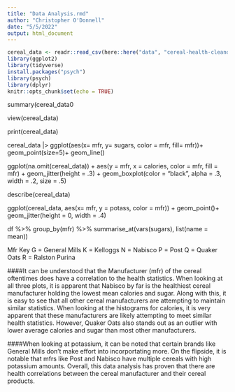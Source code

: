 ```yaml
---
title: "Data Analysis.rmd"
author: "Christopher O'Donnell"
date: "5/5/2022"
output: html_document
---
```


```r
cereal_data <- readr::read_csv(here::here("data", "cereal-health-cleandata-csv.csv"))
library(ggplot2)
library(tidyverse)
install.packages("psych")
library(psych)
library(dplyr)
knitr::opts_chunk$set(echo = TRUE)
```

summary(cereal_data0

view(cereal_data)

print(cereal_data)


cereal_data |>
ggplot(aes(x= mfr,
        y= sugars, color = mfr, fill= mfr))+
        geom_point(size=5)+
        geom_line()
        
        
ggplot(na.omit(cereal_data)) +
  aes(y = mfr,
      x = calories,
      color = mfr,
      fill = mfr) +
  geom_jitter(height = .3) +
  geom_boxplot(color = "black",
               alpha = .3,
               width = .2,
               size = .5) 
  
describe(cereal_data)
 
ggplot(cereal_data,
      aes(x= mfr, y = potass, color = mfr)) +
      geom_point()+
      geom_jitter(height = 0, width = .4)
      
df %>%
    group_by(mfr) %>%
    summarise_at(vars(sugars), list(name = mean))

  
Mfr Key
G = General Mills
K = Kelloggs
N = Nabisco
P = Post
Q = Quaker Oats
R = Ralston Purina
  
####It can be understood that the Manufacturer (mfr) of the cereal oftentimes does have a correlation to the health statistics. When looking at all three plots, it is apparent that Nabisco by far is the healthiest cereal manufacturer holding the lowest mean calories and sugar. Along with this, it is easy to see that all other cereal manufacturers are attempting to maintain similar statistics. When looking at the histograms for calories, it is very apparent that these manufacturers are likely attempting to meet similar health statistics. However, Quaker Oats also stands out as an outlier with lower average calories and sugar than most other manufacturers. 

####When looking at potassium, it can be noted that certain brands like General Mills don't make effort into incorportating more. On the flipside, it is notable that mfrs like Post and Nabisco have multiple cereals with high potassium amounts. Overall, this data analysis has proven that there are health correlations between the cereal manufacturer and their cereal products.
        
